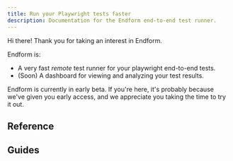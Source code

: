 ```yaml
---
title: Run your Playwright tests faster
description: Documentation for the Endform end-to-end test runner.
---
```



Hi there! Thank you for taking an interest in Endform.

Endform is:

- A very fast _remote_ test runner for your playwright end-to-end tests.
- (Soon) A dashboard for viewing and analyzing your test results.

Endform is currently in early beta. If you're here, it's probably because we've given you early access,
and we appreciate you taking the time to try it out.

## Reference

<LinkCard
  title="Requirements"
  description="Our current requirements on your playwright setup."
  href="/docs/reference/requirements"
/>

## Guides

<LinkCard
  title="Getting Started"
  description="Running your tests with Endform for the first time."
  href="/docs/guides/getting-started"
/>
